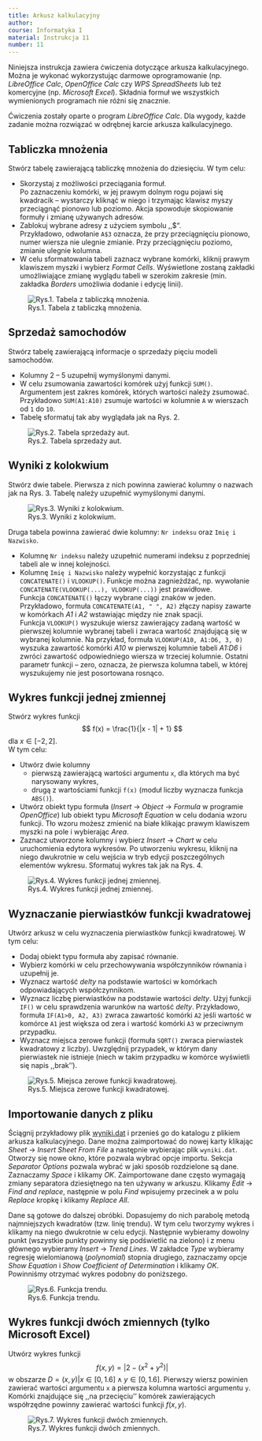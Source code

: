 ```yaml
---
title: Arkusz kalkulacyjny
author:
course: Informatyka I
material: Instrukcja 11
number: 11
---
```


Niniejsza instrukcja zawiera ćwiczenia dotyczące arkusza kalkulacyjnego.
Można je wykonać wykorzystując darmowe oprogramowanie (np. *LibreOffice Calc*, *OpenOffice Calc* czy *WPS SpreadSheets* lub też komercyjne (np. *Microsoft Excel*).
Składnia formuł we wszystkich wymienionych programach nie różni się znacznie.

Ćwiczenia zostały oparte o program *LibreOffice Calc*.
Dla wygody, każde zadanie można rozwiązać w odrębnej karcie arkusza kalkulacyjnego.

## Tabliczka mnożenia
Stwórz tabelę zawierającą tabliczkę mnożenia do dziesięciu.
W tym celu:

- Skorzystaj z możliwości przeciągania formuł.  
Po zaznaczeniu komórki, w jej prawym dolnym rogu pojawi się kwadracik -- wystarczy kliknąć w niego i trzymając klawisz myszy przeciągnąć pionowo lub poziomo.
Akcja spowoduje skopiowanie formuły i zmianę używanych adresów.
- Zablokuj wybrane adresy z użyciem symbolu ,,$".  
Przykładowo, odwołanie `A$3` oznacza, że przy przeciągnięciu pionowo, numer wiersza nie ulegnie zmianie.
Przy przeciągnięciu poziomo, zmianie ulegnie kolumna.
- W celu sformatowania tabeli zaznacz wybrane komórki, kliknij prawym klawiszem myszki i wybierz *Format Cells*.
Wyświetlone zostaną zakładki umożliwiające zmianę wyglądu tabeli w szerokim zakresie (min. zakładka *Borders* umożliwia dodanie i edycję linii).

![Rys.1. Tabela z tabliczką mnożenia.](figures/info1/sheet_1.png "Tabliczka mnożenia.")

## Sprzedaż samochodów
Stwórz tabelę zawierającą informacje o sprzedaży pięciu modeli samochodów.

- Kolumny $2$ -- $5$ uzupełnij wymyślonymi danymi.
- W celu zsumowania zawartości komórek użyj funkcji `SUM()`.  
Argumentem jest zakres komórek, których wartości należy zsumować.
Przykładowo `SUM(A1:A10)` zsumuje wartości w kolumnie `A` w wierszach od `1` do `10`.
- Tabelę sformatuj tak aby wyglądała jak na Rys. 2.

![Rys.2. Tabela sprzedaży aut.](figures/info1/sheet_2.png "Tabela sprzedaży aut.")

## Wyniki z kolokwium
Stwórz dwie tabele.
Pierwsza z nich powinna zawierać kolumny o nazwach jak na Rys. 3.
Tabelę należy uzupełnić wymyślonymi danymi.

![Rys.3. Wyniki z kolokwium.](figures/info1/sheet_3.png "Wyniki z kolokwium.")

Druga tabela powinna zawierać dwie kolumny: `Nr indeksu` oraz `Imię i Nazwisko`.

- Kolumnę `Nr indeksu` należy uzupełnić numerami indeksu z poprzedniej tabeli ale w innej kolejności.
- Kolumnę `Imię i Nazwisko` należy wypełnić korzystając z funkcji `CONCATENATE()` i `VLOOKUP()`.
Funkcje można zagnieżdżać, np. wywołanie `CONCATENATE(VLOOKUP(...), VLOOKUP(...))` jest prawidłowe.  
Funkcja `CONCATENATE()` łączy wybrane ciągi znaków w jeden.
Przykładowo, formuła `CONCATENATE(A1, " ", A2)` złączy napisy zawarte w komórkach *A1* i *A2* wstawiając między nie znak spacji.  
Funkcja `VLOOKUP()` wyszukuje wiersz zawierający zadaną wartość w pierwszej kolumnie wybranej tabeli i zwraca wartość znajdującą się w wybranej kolumnie.
Na przykład, formuła `VLOOKUP(A10, A1:D6, 3, 0)` wyszuka zawartość komórki *A10* w pierwszej kolumnie tabeli *A1:D6* i zwróci zawartość odpowiedniego wiersza w trzeciej kolumnie.
Ostatni parametr funkcji -- zero, oznacza, że pierwsza kolumna tabeli, w której wyszukujemy nie jest posortowana rosnąco.

## Wykres funkcji jednej zmiennej
Stwórz wykres funkcji
$$
f(x) = \frac{1}{|x - 1| + 1}
$$
dla $x \in [-2,2]$.  
W tym celu:

- Utwórz dwie kolumny
    - pierwszą zawierającą wartości argumentu `x`, dla których ma być narysowany wykres,
    - drugą z wartościami funkcji `f(x)` (moduł liczby wyznacza funkcja `ABS()`).
- Utwórz obiekt typu formuła (*Insert* -> *Object* -> *Formula* w programie *OpenOffice*) lub obiekt typu *Microsoft Equation* w celu dodania wzoru funkcji.
Tło wzoru możesz zmienić na białe klikając prawym klawiszem myszki na pole i wybierając *Area*. 
- Zaznacz utworzone kolumny i wybierz *Insert* -> *Chart* w celu uruchomienia edytora wykresów.
Po utworzeniu wykresu, kliknij na niego dwukrotnie w celu wejścia w tryb edycji poszczególnych elementów wykresu.
Sformatuj wykres tak jak na Rys. 4.

![Rys.4. Wykres funkcji jednej zmiennej.](figures/info1/sheet_4.png "Wykres funkcji jednej zmiennej.")

## Wyznaczanie pierwiastków funkcji kwadratowej
Utwórz arkusz w celu wyznaczenia pierwiastków funkcji kwadratowej.
W tym celu:

- Dodaj obiekt typu formuła aby zapisać równanie.
- Wybierz komórki w celu przechowywania współczynników równania i uzupełnij je.
- Wyznacz wartość *delty* na podstawie wartości w komórkach odpowiadających współczynnikom.
- Wyznacz liczbę pierwiastków na podstawie wartości *delty*.
Użyj funkcji `IF()` w celu sprawdzenia warunków na wartość *delty*.
Przykładowo, formuła `IF(A1>0, A2, A3)` zwraca zawartość komórki `A2` jeśli wartość w komórce `A1` jest większa od zera i wartość komórki `A3` w przeciwnym przypadku.
- Wyznacz miejsca zerowe funkcji (formuła `SQRT()` zwraca pierwiastek kwadratowy z liczby).
Uwzględnij przypadek, w którym dany pierwiastek nie istnieje (niech w takim przypadku w komórce wyświetli się napis ,,brak'').

![Rys.5. Miejsca zerowe funkcji kwadratowej.](figures/info1/sheet_5.png "Miejsca zerowe funkcji kwadratowej.")

## Importowanie danych z pliku
Ściągnij przykładowy plik [wyniki.dat](data/info1/wyniki.dat) i przenieś go do katalogu z plikiem arkusza kalkulacyjnego.
Dane można zaimportować do nowej karty klikając *Sheet* -> *Insert Sheet From File* a następnie wybierając plik `wyniki.dat`.
Otworzy się nowe okno, które pozwala wybrać opcje importu.
Sekcja *Separator Options* pozwala wybrać w jaki sposób rozdzielone są dane.
Zaznaczamy *Space* i klikamy *OK*.
Zaimportowane dane często wymagają zmiany separatora dziesiętnego na ten używany w arkuszu.
Klikamy *Edit* -> *Find and replace*, następnie w polu *Find* wpisujemy przecinek a w polu *Replace* kropkę i klikamy *Replace All*.

Dane są gotowe do dalszej obróbki.
Dopasujemy do nich parabolę metodą najmniejszych kwadratów (tzw. linię trendu).
W tym celu tworzymy wykres i klikamy na niego dwukrotnie w celu edycji.
Następnie wybieramy dowolny punkt (wszystkie punkty powinny się podświetlić na zielono) i z menu głównego wybieramy *Insert* -> *Trend Lines*.
W zakładce *Type* wybieramy regresję wielomianową (*polynomial*) stopnia drugiego, zaznaczamy opcje *Show Equation* i *Show Coefficient of Determination* i klikamy *OK*.
Powinniśmy otrzymać wykres podobny do poniższego.

![Rys.6. Funkcja trendu.](figures/info1/sheet_6.png "Funkcja trendu.")

## Wykres funkcji dwóch zmiennych (tylko Microsoft Excel)
Utwórz wykres funkcji
$$
f(x, y) = |2 - (x^2 + y^2)|
$$
w obszarze $D={(x,y)|x\in[0,1.6] \wedge y\in[0,1.6]}$.
Pierwszy wiersz powinien zawierać wartości argumentu `x` a pierwsza kolumna wartości argumentu `y`.
Komórki znajdujące się ,,na przecięciu'' komórek zawierających współrzędne powinny zawierać wartości funkcji $f(x,y)$. 

![Rys.7. Wykres funkcji dwóch zmiennych.](figures/info1/sheet_7.png "Wykres funkcji dwóch zmiennych.")
